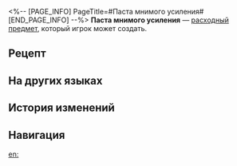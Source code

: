 <%-- [PAGE_INFO]
PageTitle=#Паста мнимого усиления#
[END_PAGE_INFO] --%>
{{Расходный предмет Инфобокс
|id          = 402015
|Изображения = Предмет Паста мнимого усиления.png
|Тип         = Расходные предметы силы атаки
|Редкость    = 3
|Эффект      = Повышает мнимый урон всех союзников на 24% в следующем бою.
|Описание    = Крем, сделанный из смеси материалов Пути и других ингредиентов.<br />Нанесите его на подходящее оружие, чтобы повысить эффективность в бою.
|Рецепт      = {{cx|Отсутствует источник}}
|Источник1   = [[Универсальная машина для синтеза]]
|Источник2   = 
|Источник3   = 
}}
{{Описание|''«Усилий мало, а толку много».''}}
'''Паста мнимого усиления''' — [[расходный предмет]], который игрок может создать.

==Рецепт==
{{Рецепт
|Тип                     = Синтез
|Группа                  = Расходные предметы
|Семена                  = 5
|Лист мнимости           = 2
|Твёрдый кусочек Небытия = 2
|Сортировка              = Семена;Лист мнимости;Твёрдый кусочек Небытия
}}

==На других языках==
{{На других языках
|en   = Enhancement Paste: Imaginary
|zhs  = 强化膏：虚数
|zht  = 強化膏：虛數
|ja   = 強化軟膏：虚数
|ko   = 강화 연고: 허수
|es   = Crema potenciadora: Imaginario
|fr   = Pâte de renforcement imaginaire
|ru   = Паста мнимого усиления
|th   = Enhancement Paste: Imaginary
|vi   = Kem Cường Hóa: Số Ảo
|de   = Verbesserungspaste: Imaginär
|id   = Enhancement Paste: Imaginary
|pt   = Pasta de Aprimoramento: Imaginário
}}

==История изменений==
{{История изменений|3.5}}

==Навигация==
{{Расходные предметы Навбокс}}

[[en:]]